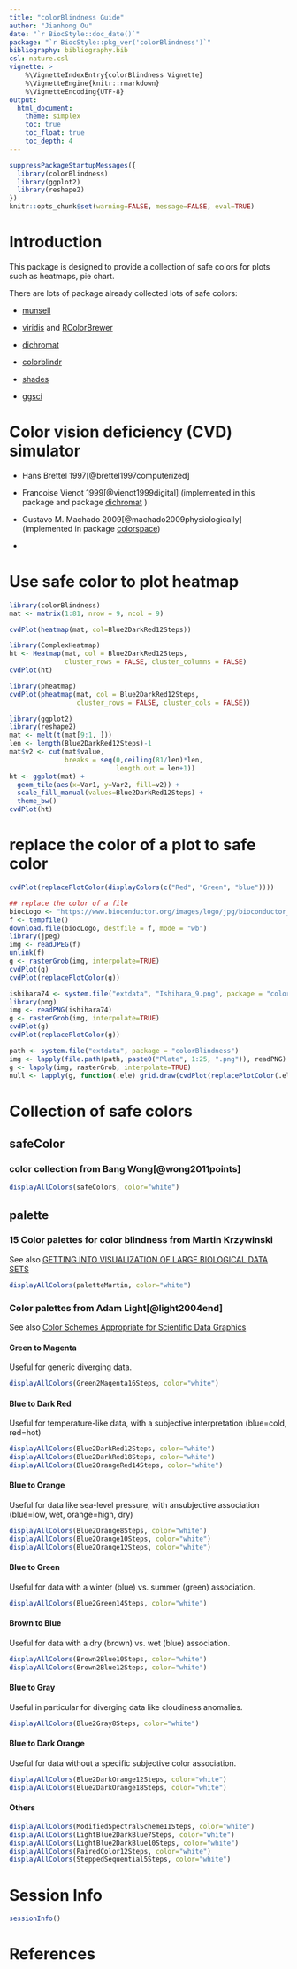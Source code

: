 ```yaml
---
title: "colorBlindness Guide"
author: "Jianhong Ou"
date: "`r BiocStyle::doc_date()`"
package: "`r BiocStyle::pkg_ver('colorBlindness')`"
bibliography: bibliography.bib
csl: nature.csl
vignette: >
    %\VignetteIndexEntry{colorBlindness Vignette}
    %\VignetteEngine{knitr::rmarkdown}
    %\VignetteEncoding{UTF-8}
output:
  html_document:
    theme: simplex
    toc: true
    toc_float: true
    toc_depth: 4
---
```


```r
suppressPackageStartupMessages({
  library(colorBlindness)
  library(ggplot2)
  library(reshape2)
})
knitr::opts_chunk$set(warning=FALSE, message=FALSE, eval=TRUE)
```

# Introduction

This package is designed to provide a collection of safe colors for plots 
such as heatmaps, pie chart.

There are lots of package already collected lots of safe colors:
  
* [munsell](https://cran.r-project.org/web/packages/munsell/index.html)

* [viridis](https://cran.r-project.org/web/packages/viridis/index.html) and [RColorBrewer](https://cran.r-project.org/web/packages/RColorBrewer/index.html)

* [dichromat](https://cran.r-project.org/web/packages/dichromat/index.html)

* [colorblindr](https://github.com/clauswilke/colorblindr)

* [shades](https://cran.r-project.org/web/packages/shades/index.html)

* [ggsci](https://cran.r-project.org/web/packages/ggsci/index.html)


# Color vision deficiency (CVD) simulator

* Hans Brettel 1997[@brettel1997computerized]

* Francoise Vienot 1999[@vienot1999digital] (implemented in this package and package [dichromat](https://cran.r-project.org/web/packages/dichromat/index.html) )

* Gustavo M. Machado 2009[@machado2009physiologically] (implemented in package [colorspace](https://cran.r-project.org/web/packages/colorspace/index.html))

*

# Use safe color to plot heatmap

```r
library(colorBlindness)
mat <- matrix(1:81, nrow = 9, ncol = 9)

cvdPlot(heatmap(mat, col=Blue2DarkRed12Steps))

library(ComplexHeatmap)
ht <- Heatmap(mat, col = Blue2DarkRed12Steps,
              cluster_rows = FALSE, cluster_columns = FALSE)
cvdPlot(ht)

library(pheatmap)
cvdPlot(pheatmap(mat, col = Blue2DarkRed12Steps,
                 cluster_rows = FALSE, cluster_cols = FALSE))

library(ggplot2)
library(reshape2)
mat <- melt(t(mat[9:1, ]))
len <- length(Blue2DarkRed12Steps)-1
mat$v2 <- cut(mat$value,
              breaks = seq(0,ceiling(81/len)*len, 
                           length.out = len+1))
ht <- ggplot(mat) + 
  geom_tile(aes(x=Var1, y=Var2, fill=v2)) + 
  scale_fill_manual(values=Blue2DarkRed12Steps) + 
  theme_bw()
cvdPlot(ht)
```


# replace the color of a plot to safe color

```r
cvdPlot(replacePlotColor(displayColors(c("Red", "Green", "blue"))))
```
```r
## replace the color of a file
biocLogo <- "https://www.bioconductor.org/images/logo/jpg/bioconductor_logo_rgb.jpg"
f <- tempfile()
download.file(biocLogo, destfile = f, mode = "wb")
library(jpeg)
img <- readJPEG(f)
unlink(f)
g <- rasterGrob(img, interpolate=TRUE)
cvdPlot(g)
cvdPlot(replacePlotColor(g))

ishihara74 <- system.file("extdata", "Ishihara_9.png", package = "colorBlindness")
library(png)
img <- readPNG(ishihara74)
g <- rasterGrob(img, interpolate=TRUE)
cvdPlot(g)
cvdPlot(replacePlotColor(g))

path <- system.file("extdata", package = "colorBlindness")
img <- lapply(file.path(path, paste0("Plate", 1:25, ".png")), readPNG)
g <- lapply(img, rasterGrob, interpolate=TRUE)
null <- lapply(g, function(.ele) grid.draw(cvdPlot(replacePlotColor(.ele))))
```


# Collection of safe colors

## safeColor 

### color collection from Bang Wong[@wong2011points]

```r
displayAllColors(safeColors, color="white")
```


## palette

### 15 Color palettes for color blindness from Martin Krzywinski

See also [GETTING INTO VISUALIZATION OF LARGE BIOLOGICAL DATA SETS](http://mkweb.bcgsc.ca/biovis2012/krzywinski-visualizing-biological-data.pdf)

```r
displayAllColors(paletteMartin, color="white")
```

### Color palettes from Adam Light[@light2004end]

See also [Color Schemes Appropriate for Scientific Data Graphics](http://geog.uoregon.edu/datagraphics/color_scales.htm)

#### Green to Magenta

Useful for generic diverging data. 

```r
displayAllColors(Green2Magenta16Steps, color="white")
```

#### Blue to Dark Red

Useful for temperature-like data, with a subjective interpretation (blue=cold, red=hot)

```r
displayAllColors(Blue2DarkRed12Steps, color="white")
displayAllColors(Blue2DarkRed18Steps, color="white")
displayAllColors(Blue2OrangeRed14Steps, color="white")
```


#### Blue to Orange

Useful for data like sea-level pressure, with ansubjective association (blue=low, wet, orange=high, dry) 

```r
displayAllColors(Blue2Orange8Steps, color="white")
displayAllColors(Blue2Orange10Steps, color="white")
displayAllColors(Blue2Orange12Steps, color="white")
```


#### Blue to Green

Useful for data with a winter (blue) vs. summer (green) association.

```r
displayAllColors(Blue2Green14Steps, color="white")
```


#### Brown to Blue

Useful for data with a dry (brown) vs. wet (blue) association.

```r
displayAllColors(Brown2Blue10Steps, color="white")
displayAllColors(Brown2Blue12Steps, color="white")
```


#### Blue to Gray

Useful in particular for diverging data like cloudiness anomalies.

```r
displayAllColors(Blue2Gray8Steps, color="white")
```


#### Blue to Dark Orange

Useful for data without a specific subjective color association.

```r
displayAllColors(Blue2DarkOrange12Steps, color="white")
displayAllColors(Blue2DarkOrange18Steps, color="white")
```

#### Others

```r
displayAllColors(ModifiedSpectralScheme11Steps, color="white")
displayAllColors(LightBlue2DarkBlue7Steps, color="white")
displayAllColors(LightBlue2DarkBlue10Steps, color="white")
displayAllColors(PairedColor12Steps, color="white")
displayAllColors(SteppedSequential5Steps, color="white")
```


# Session Info
```r
sessionInfo()
```

# References
